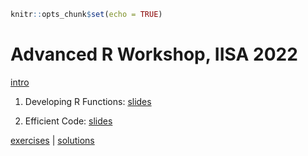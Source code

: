 
```r
knitr::opts_chunk$set(echo = TRUE)
```

# Advanced R Workshop, IISA 2022

[intro](https://hturner.github.io/IISA2022/00_advanced_r.html#1)

1. Developing R Functions:  [slides](https://hturner.github.io/IISA2022/01_developing_r_functions.html#1)  

2. Efficient Code: [slides](https://hturner.github.io/IISA2022/02_efficient_code.html#1)

[exercises](/exercises) | [solutions](/solutions)
